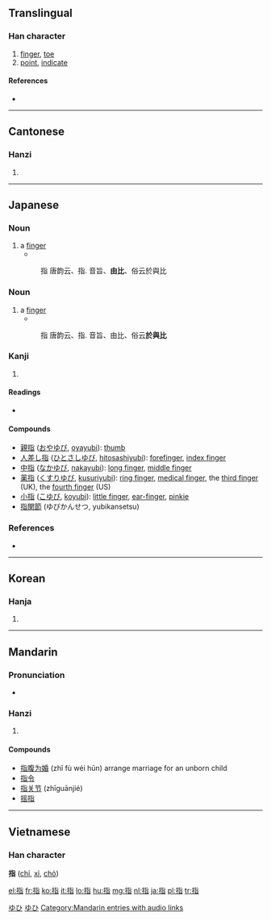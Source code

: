==Translingual==

===Han character===
{{Han char|rn=64|rad=手|as=06|sn=9|four=5106<sub>1</sub>|canj=手心日 (QPA)}}

# [[finger]], [[toe]]
# [[point]], [[indicate]]

====References====
* {{Han ref|kx=0429.200|dkj=12034|dj=0778.150|hdz=31873.050|uh=6307|ud=25351|bh=ABFC|bd=44028}}

----

==Cantonese==

===Hanzi===
{{yue-hanzi|jyut=|y=ji2}}

# {{defn|Cantonese}}

----

==Japanese==

===Noun===
{{ja-noun|k|count=本|hira=ゆび|rom=yubi|hidx=ゆひ}}

# a [[finger]]
#* {{RQ:Wamyō Ruijushō|2|38}}
#: 指 唐韵云、指. 音旨、'''由比'''、俗云於與比

===Noun===
{{ja-noun|k|hira=および|rom=oyobi|hidx=および}}

# a [[finger]]
#* {{RQ:Wamyō Ruijushō|2|38}}
#: 指 唐韵云、指. 音旨、由比、俗云'''於與比'''

===Kanji===
{{ja-kanji|grade=3|rs=手06}}

# {{defn|Japanese}}

====Readings====
* {{ja-readings|on=[[し]] (shi)|kun=[[ゆび]] (yubi), [[さす]] (sasu)}}

====Compounds====
* [[親指]] ([[おやゆび]], [[oyayubi]]): [[thumb]]
* [[人差し指]] ([[ひとさしゆび]], [[hitosashiyubi]]): [[forefinger]], [[index finger]]
* [[中指]] ([[なかゆび]], [[nakayubi]]): [[long finger]], [[middle finger]]
* [[薬指]] ([[くすりゆび]], [[kusuriyubi]]): [[ring finger]], [[medical finger]], the [[third finger]] (UK), the [[fourth finger]] (US)
* [[小指]] ([[こゆび]], [[koyubi]]): [[little finger]], [[ear-finger]], [[pinkie]]
* [[指関節]] (ゆびかんせつ, yubikansetsu)

[[Category:1000 Japanese basic words|ゆひ]]
[[Category:ja:Anatomy|ゆひ]]

===References===
* {{R:Wamyō Ruijushō}}

----

==Korean==

===Hanja===
{{ko-hanja|hangeul=지|eumhun=|rv=ji|mr=chi|y=ci}}

# {{defn|Korean}}

----

==Mandarin==

===Pronunciation===
*{{audio|zh-zhǐ.ogg|audio}}

===Hanzi===
{{cmn-hanzi|pin=[[zhǐ]] ([[zhi3]])|wg=chih<sup>3</sup>}}

# {{defn|Mandarin}}

====Compounds====
* [[指腹为婚]] (zhǐ fù wéi hūn) arrange marriage for an unborn child
* [[指令]]
* [[指关节]] (zhīguānjié)
*[[摇指]]

[[Category:Mandarin entries with audio links]]

----

==Vietnamese==
===Han character===
'''指''' ([[chỉ]], [[xỉ]], [[chỏ]])

[[el:指]]
[[fr:指]]
[[ko:指]]
[[it:指]]
[[lo:指]]
[[hu:指]]
[[mg:指]]
[[nl:指]]
[[ja:指]]
[[pl:指]]
[[tr:指]]